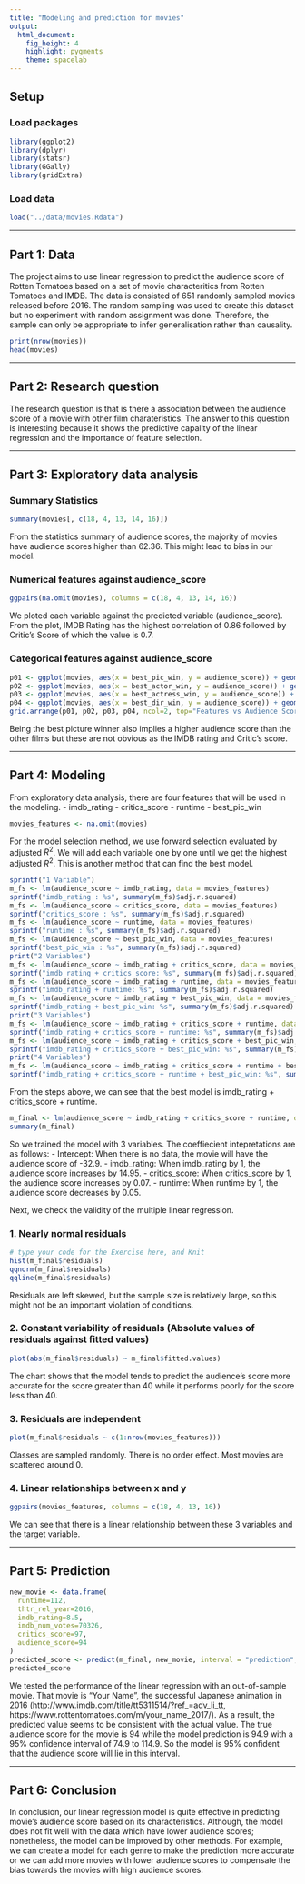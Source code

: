 ```yaml
---
title: "Modeling and prediction for movies"
output: 
  html_document: 
    fig_height: 4
    highlight: pygments
    theme: spacelab
---
```


## Setup

### Load packages

```r
library(ggplot2)
library(dplyr)
library(statsr)
library(GGally)
library(gridExtra)
```

### Load data
```r
load("../data/movies.Rdata")
```

* * *

## Part 1: Data

The project aims to use linear regression to predict the audience score of Rotten Tomatoes based on a set of movie characteritics from Rotten Tomatoes and IMDB. The data is consisted of 651 randomly sampled movies released before 2016. The random sampling was used to create this dataset but no experiment with random assignment was done. Therefore, the sample can only be appropriate to infer generalisation rather than causality.

```r
print(nrow(movies))
head(movies)
```

* * *

## Part 2: Research question

The research question is that is there a association between the audience score of a movie with other film charateristics. The answer to this question is interesting because it shows the predictive capality of the linear regression and the importance of feature selection.

* * *

## Part 3: Exploratory data analysis

### Summary Statistics
```r
summary(movies[, c(18, 4, 13, 14, 16)])
```
From the statistics summary of audience scores, the majority of movies have audience scores higher than 62.36. This might lead to bias in our model.

### Numerical features against audience_score
```r
ggpairs(na.omit(movies), columns = c(18, 4, 13, 14, 16))
```
We ploted each variable against the predicted variable (audience_score). From the plot, IMDB Rating has the highest correlation of 0.86 followed by Critic's Score of which the value is 0.7. 

### Categorical features against audience_score
```r
p01 <- ggplot(movies, aes(x = best_pic_win, y = audience_score)) + geom_boxplot()
p02 <- ggplot(movies, aes(x = best_actor_win, y = audience_score)) + geom_boxplot()
p03 <- ggplot(movies, aes(x = best_actress_win, y = audience_score)) + geom_boxplot()
p04 <- ggplot(movies, aes(x = best_dir_win, y = audience_score)) + geom_boxplot()
grid.arrange(p01, p02, p03, p04, ncol=2, top="Features vs Audience Score")
```
Being the best picture winner also implies a higher audience score than the other films but these are not obvious as the IMDB rating and Critic's score.

* * *

## Part 4: Modeling

From exploratory data analysis, there are four features that will be used in the modeling.
- imdb_rating
- critics_score
- runtime
- best_pic_win

```r
movies_features <- na.omit(movies)
```

For the model selection method, we use forward selection evaluated by adjusted $R^2$. 
We will add each variable one by one until we get the highest adjusted $R^2$. 
This is another method that can find the best model.

```r
sprintf("1 Variable")
m_fs <- lm(audience_score ~ imdb_rating, data = movies_features)
sprintf("imdb_rating : %s", summary(m_fs)$adj.r.squared)
m_fs <- lm(audience_score ~ critics_score, data = movies_features)
sprintf("critics_score : %s", summary(m_fs)$adj.r.squared)
m_fs <- lm(audience_score ~ runtime, data = movies_features)
sprintf("runtime : %s", summary(m_fs)$adj.r.squared)
m_fs <- lm(audience_score ~ best_pic_win, data = movies_features)
sprintf("best_pic_win : %s", summary(m_fs)$adj.r.squared)
print("2 Variables")
m_fs <- lm(audience_score ~ imdb_rating + critics_score, data = movies_features)
sprintf("imdb_rating + critics_score: %s", summary(m_fs)$adj.r.squared)
m_fs <- lm(audience_score ~ imdb_rating + runtime, data = movies_features)
sprintf("imdb_rating + runtime: %s", summary(m_fs)$adj.r.squared)
m_fs <- lm(audience_score ~ imdb_rating + best_pic_win, data = movies_features)
sprintf("imdb_rating + best_pic_win: %s", summary(m_fs)$adj.r.squared)
print("3 Variables")
m_fs <- lm(audience_score ~ imdb_rating + critics_score + runtime, data = movies_features)
sprintf("imdb_rating + critics_score + runtime: %s", summary(m_fs)$adj.r.squared)
m_fs <- lm(audience_score ~ imdb_rating + critics_score + best_pic_win, data = movies_features)
sprintf("imdb_rating + critics_score + best_pic_win: %s", summary(m_fs)$adj.r.squared)
print("4 Variables")
m_fs <- lm(audience_score ~ imdb_rating + critics_score + runtime + best_pic_win, data = movies_features)
sprintf("imdb_rating + critics_score + runtime + best_pic_win: %s", summary(m_fs)$adj.r.squared)
```

From the steps above, we can see that the best model is imdb_rating + critics_score + runtime.

```r
m_final <- lm(audience_score ~ imdb_rating + critics_score + runtime, data = movies_features)
summary(m_final)
```
So we trained the model with 3 variables. The coeffiecient intepretations are as follows:
- Intercept: When there is no data, the movie will have the audience score of -32.9.
- imdb_rating: When imdb_rating by 1, the audience score increases by 14.95.
- critics_score: When critics_score by 1, the audience score increases by 0.07.
- runtime: When runtime by 1, the audience score decreases by 0.05.

Next, we check the validity of the multiple linear regression.

### 1. Nearly normal residuals 
```r
# type your code for the Exercise here, and Knit
hist(m_final$residuals)
qqnorm(m_final$residuals)
qqline(m_final$residuals)
```
Residuals are left skewed, but the sample size is relatively large, so this might not be an important violation of conditions.

### 2. Constant variability of residuals (Absolute values of residuals against fitted values) 
```r
plot(abs(m_final$residuals) ~ m_final$fitted.values)
```
The chart shows that the model tends to predict the audience's score more accurate for the score greater than 40 while it performs poorly for the score less than 40.

### 3. Residuals are independent
```r
plot(m_final$residuals ~ c(1:nrow(movies_features)))
```
Classes are sampled randomly. There is no order effect. Most movies are scattered around 0.

### 4. Linear relationships between x and y
```r
ggpairs(movies_features, columns = c(18, 4, 13, 16))
```
We can see that there is a linear relationship between these 3 variables and the target variable. 

* * *

## Part 5: Prediction

```r
new_movie <- data.frame(
  runtime=112,
  thtr_rel_year=2016,
  imdb_rating=8.5,
  imdb_num_votes=70326,
  critics_score=97,
  audience_score=94
)
predicted_score <- predict(m_final, new_movie, interval = "prediction", level = 0.95)
predicted_score
```
We tested the performance of the linear regression with an out-of-sample movie. That movie is "Your Name", the successful Japanese animation in 2016 (http://www.imdb.com/title/tt5311514/?ref_=adv_li_tt, https://www.rottentomatoes.com/m/your_name_2017/). As a result, the predicted value seems to be consistent with the actual value. The true audience score for the movie is 94 while the model prediction is 94.9 with a 95% confidence interval of 74.9 to 114.9. So the model is 95% confident that the audience score will lie in this interval.

* * *

## Part 6: Conclusion

In conclusion, our linear regression model is quite effective in predicting movie's audience score based on its characteristics. Although, the model does not fit well with the data which have lower audience scores; nonetheless, the model can be improved by other methods. For example, we can create a model for each genre to make the prediction more accurate or we can add more movies with lower audience scores to compensate the bias towards the movies with high audience scores.
